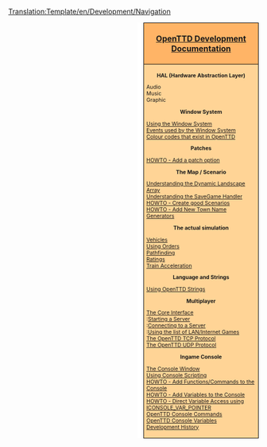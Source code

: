 <noinclude>[[Translation:Template/en/Development/Navigation]]</noinclude><div style="float:right; padding-left:12px; background:#ffffff;">
<div style="width:220px; border:1px solid #000000; background:#ffb466; padding:5px; -moz-border-radius-topleft:5px; -moz-border-radius-topright:5px; font-size: 12pt;">
<center><strong><font size="3">[[en/Development/Main Page|OpenTTD Development Documentation]]</font></strong></center>
</div>
<div style="width:220px;  border:1px solid black; border-top-width: 0px; background:#ffd496; padding:5px; -moz-border-radius-bottomleft:5px; -moz-border-radius-bottomright:8px; font-size: 8pt;">
<center>'''HAL (Hardware Abstraction Layer)'''</center>
Audio<br/>
Music<br/>
Graphic

<center>'''Window System'''</center>
[[en/Archive/Source/OpenTTDDevBlackBook/Window/UseWindows|Using the Window System]]<br/>
[[en/OpenTTDDevBlackBook/Window/WindowEvents|Events used by the Window System]]<br/>
[[en/Archive/Source/OpenTTDDevBlackBook/Window/Colours|Colour codes that exist in OpenTTD]]<br/>

<center>'''Patches'''</center>
[[en/Archive/Source/OpenTTDDevBlackBook/Settings/AddSetting|HOWTO - Add a patch option]]<br/>

<center>'''The Map / Scenario'''</center>
[[en/OpenTTDDevBlackBook/Map/MapArray|Understanding the Dynamic Landscape Array]]<br/>
[[en/Archive/Source/OpenTTDDevBlackBook/Map/SaveGame|Understanding the SaveGame Handler]]<br/>
[[en/OpenTTDDevBlackBook/Map/CreatingScenarios|HOWTO - Create good Scenarios]]<br/>
[[en/Archive/Source/OpenTTDDevBlackBook/Map/Town Names|HOWTO - Add New Town Name Generators]]

<center>'''The actual simulation'''</center>
[[en/Archive/Source/OpenTTDDevBlackBook/Simulation/Vehicles|Vehicles]]<br/>
[[en/Archive/Source/OpenTTDDevBlackBook/Simulation/Orders|Using Orders]]<br/>
[[en/Archive/Source/OpenTTDDevBlackBook/Simulation/Pathfinding|Pathfinding]]<br/>
[[en/OpenTTDDevBlackBook/Simulation/Ratings|Ratings]]<br/>
[[en/Archive/Source/OpenTTDDevBlackBook/Simulation/Train Acceleration|Train Acceleration]]

<center>'''Language and Strings'''</center>
[[en/Archive/Source/Strings|Using OpenTTD Strings]]

<center>'''Multiplayer'''</center>
[[en/OpenTTDDevBlackBook/Network/Core|The Core Interface]]<br/>
:[[en/OpenTTDDevBlackBook/Network/Core/StartServer|Starting a Server]]<br/>
:[[en/OpenTTDDevBlackBook/Network/Core/ConnectGame|Connecting to a Server]]<br/>
:[[en/OpenTTDDevBlackBook/Network/Core/SearchGame|Using the list of LAN/Internet Games]]<br/>
[[en/Archive/Source/OpenTTDDevBlackBook/Network/TCP|The OpenTTD TCP Protocol]]<br/>
[[en/Archive/Source/OpenTTDDevBlackBook/Network/UDP|The OpenTTD UDP Protocol]]

<center>'''Ingame Console'''</center>
[[en/Manual/Console|The Console Window]]<br/>
[[en/Archive/Source/OpenTTDDevBlackBook/IConsole/Scripting|Using Console Scripting]]<br/>
[[en/Archive/Source/OpenTTDDevBlackBook/IConsole/AddFunctions|HOWTO - Add Functions/Commands to the Console]]<br/>
[[en/Archive/Source/OpenTTDDevBlackBook/IConsole/AddVariables|HOWTO - Add Variables to the Console]]<br/>
[[en/OpenTTDDevBlackBook/IConsole/AddFunctionsExt|HOWTO - Direct Variable Access using ICONSOLE_VAR_POINTER]]<br/>
[[en/Manual/Console|OpenTTD Console Commands]]<br/>
[[en/Manual/Console|OpenTTD Console Variables]]<br/>
[[en/Archive/Source/OpenTTDDevBlackBook/IConsole/History|Development History]]

</div>
</div>